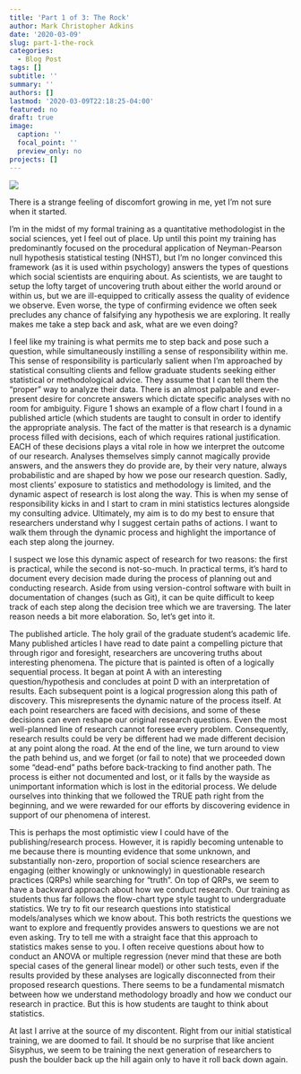 ```yaml
---
title: 'Part 1 of 3: The Rock'
author: Mark Christopher Adkins
date: '2020-03-09'
slug: part-1-the-rock
categories:
  - Blog Post
tags: []
subtitle: ''
summary: ''
authors: []
lastmod: '2020-03-09T22:18:25-04:00'
featured: no
draft: true
image:
  caption: ''
  focal_point: ''
  preview_only: no
projects: []
---
```

<div style="position: relative;">
  ![](https://media.giphy.com/media/xT0BKumCMrUb0dCypa/200w_d.gif)
</div>

<!-- <img style="float: right;" src="https://media.giphy.com/media/xT0BKumCMrUb0dCypa/200w_d.gif"> -->


There is a strange feeling of discomfort growing in me, yet I’m not sure when it started.

I’m in the midst of my formal training as a quantitative methodologist in the social sciences, yet I feel out of place. Up until this point my training has predominantly focused on the procedural application of Neyman-Pearson null hypothesis statistical testing (NHST), but I’m no longer convinced this framework (as it is used within psychology) answers the types of questions which social scientists are enquiring about. As scientists, we are taught to setup the lofty target of uncovering truth about either the world around or within us, but we are ill-equipped to critically assess the quality of evidence we observe. Even worse, the type of confirming evidence we often seek precludes any chance of falsifying any hypothesis we are exploring. It really makes me take a step back and ask, what are we even doing?

I feel like my training is what permits me to step back and pose such a question, while simultaneously instilling a sense of responsibility within me. This sense of responsibility is particularly salient when I’m approached by statistical consulting clients and fellow graduate students seeking either statistical or methodological advice. They assume that I can tell them the “proper” way to analyze their data. There is an almost palpable and ever-present desire for concrete answers which dictate specific analyses with no room for ambiguity. Figure 1 shows an example of a flow chart I found in a published article (which students are taught to consult in order to identify the appropriate analysis. The fact of the matter is that research is a dynamic process filled with decisions, each of which requires rational justification. EACH of these decisions plays a vital role in how we interpret the outcome of our research. Analyses themselves simply cannot magically provide answers, and the answers they do provide are, by their very nature, always probabilistic and are shaped by how we pose our research question. Sadly, most clients’ exposure to statistics and methodology is limited, and the dynamic aspect of research is lost along the way. This is when my sense of responsibility kicks in and I start to cram in mini statistics lectures alongside my consulting advice. Ultimately, my aim is to do my best to ensure that researchers understand why I suggest certain paths of actions. I want to walk them through the dynamic process and highlight the importance of each step along the journey.

I suspect we lose this dynamic aspect of research for two reasons: the first is practical, while the second is not-so-much. In practical terms, it’s hard to document every decision made during the process of planning out and conducting research. Aside from using version-control software with built in documentation of changes (such as Git), it can be quite difficult to keep track of each step along the decision tree which we are traversing.
The later reason needs a bit more elaboration. So, let’s get into it.

The published article. The holy grail of the graduate student’s academic life. Many published articles I have read to date paint a compelling picture that through rigor and foresight, researchers are uncovering truths about interesting phenomena. The picture that is painted is often of a logically sequential process. It began at point A with an interesting question/hypothesis and concludes at point D with an interpretation of results. Each subsequent point is a logical progression along this path of discovery. This misrepresents the dynamic nature of the process itself. At each point researchers are faced with decisions, and some of these decisions can even reshape our original research questions. Even the most well-planned line of research cannot foresee every problem. Consequently, research results could be very be different had we made different decision at any point along the road. At the end of the line, we turn around to view the path behind us, and we forget (or fail to note) that we proceeded down some “dead-end” paths before back-tracking to find another path. The process is either not documented and lost, or it falls by the wayside as unimportant information which is lost in the editorial process. We delude ourselves into thinking that we followed the TRUE path right from the beginning, and we were rewarded for our efforts by discovering evidence in support of our phenomena of interest.

This is perhaps the most optimistic view I could have of the publishing/research process. However, it is rapidly becoming untenable to me because there is mounting evidence that some unknown, and substantially non-zero, proportion of social science researchers are engaging (either knowingly or unknowingly) in questionable research practices (QRPs) while searching for “truth”.
On top of QRPs, we seem to have a backward approach about how we conduct research. Our training as students thus far follows the flow-chart type style taught to undergraduate statistics. We try to fit our research questions into statistical models/analyses which we know about. This both restricts the questions we want to explore and frequently provides answers to questions we are not even asking. Try to tell me with a straight face that this approach to statistics makes sense to you. I often receive questions about how to conduct an ANOVA or multiple regression (never mind that these are both special cases of the general linear model) or other such tests, even if the results provided by these analyses are logically disconnected from their proposed research questions. There seems to be a fundamental mismatch between how we understand methodology broadly and how we conduct our research in practice. But this is how students are taught to think about statistics.

At last I arrive at the source of my discontent. Right from our initial statistical training, we are doomed to fail. It should be no surprise that like ancient Sisyphus, we seem to be training the next generation of researchers to push the boulder back up the hill again only to have it roll back down again.

